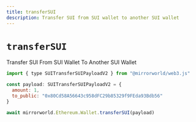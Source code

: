 ```yaml
---
title: transferSUI
description: Transfer SUI from SUI wallet to another SUI wallet
---
```


# `transferSUI`

Transfer SUI From SUI Wallet To Another SUI Wallet

```js
import { type SUITransferSUIPayloadV2 } from "@mirrorworld/web3.js"

const payload: SUITransferSUIPayloadV2 = {
  amount: 1,
  to_public: "0x80Cd58A56643c958dFC29b85329f9FEda93Bdb56"
}

await mirrorworld.Ethereum.Wallet.transferSUI(payload)
```
